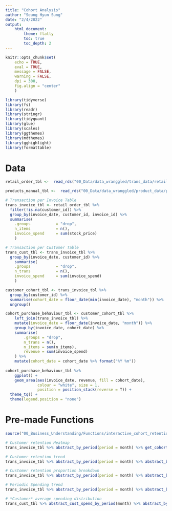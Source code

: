 ```yaml
---
title: "Cohort Analysis"
author: "Seung Hyun Sung"
date: "2/4/2022"
output: 
    html_document:
        theme: flatly
        toc: true
        toc_depth: 2
---
```


```r
knitr::opts_chunk$set(
    echo = TRUE,
    eval = TRUE,
    message = FALSE,
    warning = FALSE,
    dpi = 300,
    fig.align = "center"
    )
```

```r
library(tidyverse)
library(fs)
library(readr)
library(stringr)
library(tidyquant)
library(glue)
library(scales)
library(ggthemes) 
library(mdthemes) 
library(gghighlight)
library(formattable)
```


# Data

```r
retail_order_tbl <-  read_rds("00_Data/data_wranggled/trans_data/retail_order_tbl.rds")

products_manual_tbl <-  read_rds("00_Data/data_wranggled/product_data/products_manual_tbl.rds")

```

```r
# Transaction per Invoice Table 
trans_invoice_tbl <- retail_order_tbl %>% 
  filter(!is.na(customer_id)) %>% 
  group_by(invoice_date, customer_id, invoice_id) %>% 
  summarise(
    .groups           = "drop",
    n_items           = n(),
    invoice_spend     = sum(stock_price)
    ) 

# Transaction per Customer Table 
trans_cust_tbl <- trans_invoice_tbl %>% 
  group_by(invoice_date, customer_id) %>% 
    summarise(
    .groups           = "drop",
    n_trans           = n(),
    invoice_spend     = sum(invoice_spend)
    ) 
```


```r
customer_cohort_tbl <- trans_invoice_tbl %>% 
  group_by(customer_id) %>% 
  summarise(cohort_date = floor_date(min(invoice_date), "month")) %>% 
  ungroup() 
```


```r
cohort_purchase_behaviour_tbl <- customer_cohort_tbl %>% 
    left_join(trans_invoice_tbl) %>% 
    mutate(invoice_date = floor_date(invoice_date, "month")) %>% 
    group_by(invoice_date, cohort_date) %>% 
    summarise(
        .groups = "drop",
        n_trans = n(),
        n_items = sum(n_items),
        revenue = sum(invoice_spend)
    ) %>% 
    mutate(cohort_date = cohort_date %>% format("%Y %m")) 
  
cohort_purchase_behaviour_tbl %>% 
    ggplot() +
    geom_area(aes(invoice_date, revenue, fill = cohort_date),
              colour = "white", size = 1,
              position = position_stack(reverse = T)) +
  theme_tq() +
  theme(legend.position = "none")
```



# Pre-made Functions

```r
source("00_Business_Understanding/Functions/interactive_cohort_retention.R")
```


```r
# Customer retention Heatmap 
trans_invoice_tbl %>% abstract_by_period(period = month) %>% get_cohort_heatmap() %>% plot_heatmap(measure_var = retention)

# Customer retention trend
trans_invoice_tbl %>% abstract_by_period(period = month) %>% abstract_by_cohort(cohort_label = all) %>% get_retention_by_status() %>% plot_retention_status()

# Customer retention proportion breakdown 
trans_invoice_tbl %>% abstract_by_period(period = month) %>% abstract_by_cohort(cohort_label = all) %>% get_retention_by_status() %>% plot_retention_breakdown()

# Periodic Spending trend
trans_invoice_tbl %>% abstract_by_period(period = month) %>% abstract_by_cohort(cohort_label = all) %>% plot_spending_trend() 

# *Customer* average spending distribution 
trans_cust_tbl %>% abstract_cust_spend_by_period(month) %>% abstract_by_cohort(cohort_label = all) %>% plot_spending_distribution()

```


